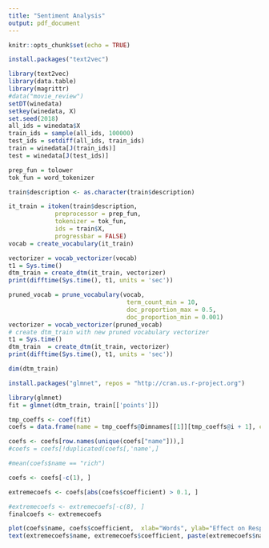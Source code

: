 ```yaml
---
title: "Sentiment Analysis"
output: pdf_document
---
```


```r
knitr::opts_chunk$set(echo = TRUE)
```


```r
install.packages("text2vec")
```


```r
library(text2vec)
library(data.table)
library(magrittr)
#data("movie_review")
setDT(winedata)
setkey(winedata, X)
set.seed(2018)
all_ids = winedata$X
train_ids = sample(all_ids, 100000)
test_ids = setdiff(all_ids, train_ids)
train = winedata[J(train_ids)]
test = winedata[J(test_ids)]
```

```r
prep_fun = tolower
tok_fun = word_tokenizer

train$description <- as.character(train$description)      

it_train = itoken(train$description, 
             preprocessor = prep_fun, 
             tokenizer = tok_fun, 
             ids = train$X, 
             progressbar = FALSE)
vocab = create_vocabulary(it_train)
```

```r
vectorizer = vocab_vectorizer(vocab)
t1 = Sys.time()
dtm_train = create_dtm(it_train, vectorizer)
print(difftime(Sys.time(), t1, units = 'sec'))
```



```r
pruned_vocab = prune_vocabulary(vocab, 
                                 term_count_min = 10, 
                                 doc_proportion_max = 0.5,
                                 doc_proportion_min = 0.001)
vectorizer = vocab_vectorizer(pruned_vocab)
# create dtm_train with new pruned vocabulary vectorizer
t1 = Sys.time()
dtm_train  = create_dtm(it_train, vectorizer)
print(difftime(Sys.time(), t1, units = 'sec'))

dim(dtm_train)
```

```r
install.packages("glmnet", repos = "http://cran.us.r-project.org")
```


```r
library(glmnet)
fit = glmnet(dtm_train, train[['points']])
```

```r
tmp_coeffs <- coef(fit)
coefs = data.frame(name = tmp_coeffs@Dimnames[[1]][tmp_coeffs@i + 1], coefficient = tmp_coeffs@x)
```

```r
coefs <- coefs[row.names(unique(coefs["name"])),]
#coefs = coefs[!duplicated(coefs[,'name',]

#mean(coefs$name == "rich")
```

```r
coefs <- coefs[-c(1), ]
```

```r
extremecoefs <- coefs[abs(coefs$coefficient) > 0.1, ] 
```

```r
#extremecoefs <- extremecoefs[-c(8), ]
finalcoefs <- extremecoefs
```


```r
plot(coefs$name, coefs$coefficient,  xlab="Words", ylab="Effect on Response")
text(extremecoefs$name, extremecoefs$coefficient, paste(extremecoefs$name, round(extremecoefs$coefficient, 2), sep=", "), cex=0.6)

```
